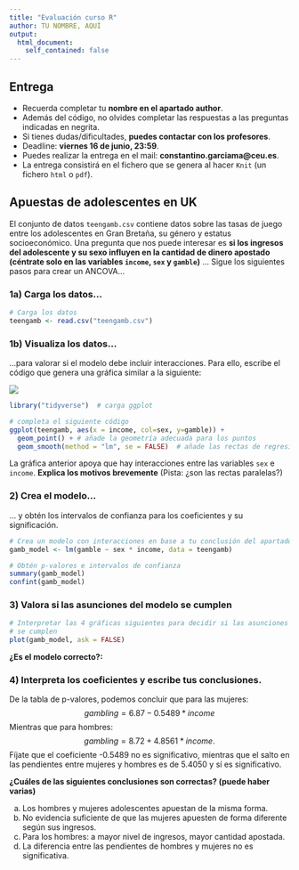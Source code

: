 ```yaml
---
title: "Evaluación curso R"
author: TU NOMBRE, AQUÍ
output: 
  html_document:
    self_contained: false
---
```


## Entrega

* Recuerda completar tu **nombre en el apartado author**.
* Además del código, no olvides completar las respuestas a las preguntas indicadas en negrita.
* Si tienes dudas/dificultades, **puedes contactar con los profesores**.
* Deadline: **viernes 16 de junio, 23:59**.
* Puedes realizar la entrega en el mail: **constantino.garciama@ceu.es**.
* La entrega consistirá en el fichero que se genera al hacer `Knit` 
(un fichero `html` o `pdf`).

## Apuestas de adolescentes en UK
El conjunto de datos `teengamb.csv` contiene datos sobre las
tasas de juego entre los adolescentes en Gran Bretaña, su género y estatus
socioeconómico. Una pregunta que nos puede interesar es **si los ingresos 
del adolescente y su sexo influyen en la cantidad de dinero apostado (céntrate solo en las
variables `income`, `sex` y `gamble`)** ... Sigue los siguientes pasos para crear un 
ANCOVA...


### 1a) Carga los datos...
```r
# Carga los datos
teengamb <- read.csv("teengamb.csv")
```


### 1b) Visualiza los datos...
...para valorar si el modelo debe incluir interacciones. Para ello, escribe el
código que genera una gráfica similar a la siguiente:

![](expected-plot.png)

```r
library("tidyverse")  # carga ggplot

# completa el siguiente código
ggplot(teengamb, aes(x = income, col=sex, y=gamble)) + 
  geom_point() + # añade la geometría adecuada para los puntos
  geom_smooth(method = "lm", se = FALSE)  # añade las rectas de regresión
```

La gráfica anterior apoya que hay interacciones entre las variables `sex` e 
`income`. **Explica los motivos brevemente** (Pista: ¿son las rectas paralelas?)

### 2) Crea el modelo...
... y obtén los intervalos de confianza para los coeficientes y su significación.


```r
# Crea un modelo con interacciones en base a tu conclusión del apartado anterior
gamb_model <- lm(gamble ~ sex * income, data = teengamb)

# Obtén p-valores e intervalos de confianza
summary(gamb_model)
confint(gamb_model)
```


### 3) Valora si las asunciones del modelo se cumplen

```r
# Interpretar las 4 gráficas siguientes para decidir si las asunciones del modelo
# se cumplen
plot(gamb_model, ask = FALSE)
```

**¿Es el modelo correcto?:**

### 4) Interpreta los coeficientes y escribe tus conclusiones.
De la tabla de p-valores, podemos concluir que para las mujeres:
$$gambling = 6.87 - 0.5489 * income$$
Mientras que para hombres:
$$gambling =  8.72  + 4.8561 * income.$$ 
Fíjate que el coeficiente -0.5489 no es significativo, mientras que el salto en 
las pendientes entre mujeres y hombres es de 5.4050 y sí es significativo. 

**¿Cuáles de las siguientes conclusiones son correctas? (puede haber varias)**

a) Los hombres y mujeres adolescentes apuestan de la misma forma.
b) No evidencia suficiente de que las mujeres apuesten de forma diferente según sus ingresos.
c) Para los hombres: a mayor nivel de ingresos, mayor cantidad apostada.
d) La diferencia entre las pendientes de hombres y mujeres no es significativa.
